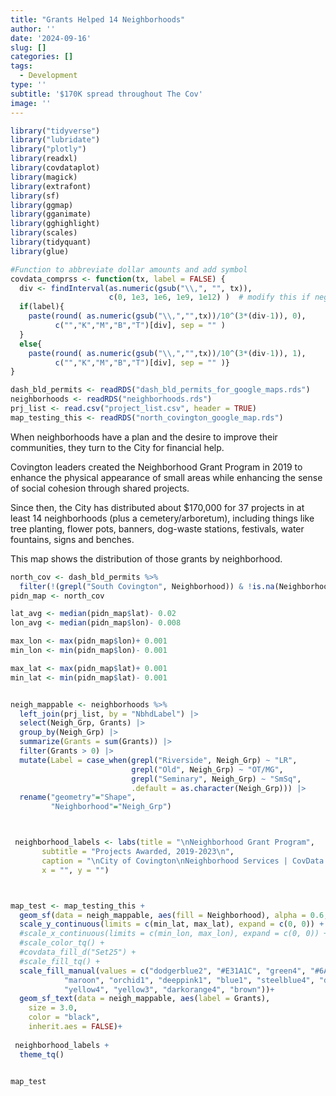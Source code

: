 ```yaml
---
title: "Grants Helped 14 Neighborhoods"
author: ''
date: '2024-09-16'
slug: []
categories: []
tags:
  - Development
type: ''
subtitle: '$170K spread throughout The Cov'
image: ''
---
```


```r

library("tidyverse")
library("lubridate")
library("plotly")
library(readxl)
library(covdataplot)
library(magick)
library(extrafont)
library(sf)
library(ggmap)
library(gganimate)
library(gghighlight)
library(scales)
library(tidyquant)
library(glue)

#Function to abbreviate dollar amounts and add symbol
covdata_comprss <- function(tx, label = FALSE) { 
  div <- findInterval(as.numeric(gsub("\\,", "", tx)), 
                      c(0, 1e3, 1e6, 1e9, 1e12) )  # modify this if negative numbers are possible
  if(label){
    paste(round( as.numeric(gsub("\\,","",tx))/10^(3*(div-1)), 0), 
          c("","K","M","B","T")[div], sep = "" )
  }
  else{
    paste(round( as.numeric(gsub("\\,","",tx))/10^(3*(div-1)), 1), 
          c("","K","M","B","T")[div], sep = "" )}
}

dash_bld_permits <- readRDS("dash_bld_permits_for_google_maps.rds")
neighborhoods <- readRDS("neighborhoods.rds")
prj_list <- read.csv("project_list.csv", header = TRUE)
map_testing_this <- readRDS("north_covington_google_map.rds")

```


When neighborhoods have a plan and the desire to improve their communities, they turn to the City for financial help.

Covington leaders created the Neighborhood Grant Program in 2019 to enhance the physical appearance of small areas while enhancing the sense of social cohesion through shared projects.

Since then, the City has distributed about $170,000 for 37 projects in at least 14 neighborhoods (plus a cemetery/arboretum), including things like tree planting, flower pots, banners, dog-waste stations, festivals, water fountains, signs and benches.

This map shows the distribution of those grants by neighborhood.


```r


north_cov <- dash_bld_permits %>%
  filter(!(grepl("South Covington", Neighborhood)) & !is.na(Neighborhood))
pidn_map <- north_cov

lat_avg <- median(pidn_map$lat)- 0.02
lon_avg <- median(pidn_map$lon)- 0.008

max_lon <- max(pidn_map$lon)+ 0.001
min_lon <- min(pidn_map$lon)- 0.001

max_lat <- max(pidn_map$lat)+ 0.001
min_lat <- min(pidn_map$lat)- 0.001


neigh_mappable <- neighborhoods %>%
  left_join(prj_list, by = "NbhdLabel") |>
  select(Neigh_Grp, Grants) |>
  group_by(Neigh_Grp) |>
  summarize(Grants = sum(Grants)) |>
  filter(Grants > 0) |>
  mutate(Label = case_when(grepl("Riverside", Neigh_Grp) ~ "LR",
                           grepl("Old", Neigh_Grp) ~ "OT/MG",
                           grepl("Seminary", Neigh_Grp) ~ "SmSq",
                           .default = as.character(Neigh_Grp))) |>
  rename("geometry"="Shape",
         "Neighborhood"="Neigh_Grp")



 neighborhood_labels <- labs(title = "\nNeighborhood Grant Program",
       subtitle = "Projects Awarded, 2019-2023\n",
       caption = "\nCity of Covington\nNeighborhood Services | CovData | Google Maps",
       x = "", y = "")  



map_test <- map_testing_this +
  geom_sf(data = neigh_mappable, aes(fill = Neighborhood), alpha = 0.6,  inherit.aes = FALSE, show.legend = TRUE)+
  scale_y_continuous(limits = c(min_lat, max_lat), expand = c(0, 0)) +
  #scale_x_continuous(limits = c(min_lon, max_lon), expand = c(0, 0)) +
  #scale_color_tq() +
  #covdata_fill_d("Set25") +
  #scale_fill_tq() +
  scale_fill_manual(values = c("dodgerblue2", "#E31A1C", "green4", "#6A3D9A", "#b35900",  "maroon", "gold1", "darkblue", "#FB9A99", "palegreen2", "#CAB2D6", "#FDBF6F", "gray70", "khaki2",
            "maroon", "orchid1", "deeppink1", "blue1", "steelblue4", "darkturquoise", "green1",
            "yellow4", "yellow3", "darkorange4", "brown"))+
  geom_sf_text(data = neigh_mappable, aes(label = Grants),
    size = 3.0,
    color = "black",
    inherit.aes = FALSE)+
  
 neighborhood_labels +
  theme_tq() 


map_test





```